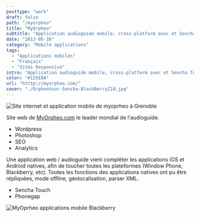 ```yaml
---
posttype: "work"
draft: false
path: "/myorpheo"
title: "MyOrpheo"
subtitle: "Application audioguide mobile, cross-platform avec et Sencha Touch."
date: "2013-05-16"
category: "Mobile applications"
tags: 
  - "Applications mobiles"
  - "Français"
  - "Sites Responsive"
intro: "Application audioguide mobile, cross-platform avec et Sencha Touch. Pour la visite de musée, de villes, accompagnée de commentaires audio géolocalisés."
color: "#125E8A"
url: "htttp://myorpheo.com/"
cover: "./Orpheotour-Sencha-BlackBerryZ10.jpg"
---
```


![Site internet et application mobile de myoprheo à Grenoble](./myorpheo.jpg)

Site web de [MyOrpheo.com](http://MyOrpheo.com) le leader mondial de l'audioguide.

- Wordpress
- Photoshop
- SEO
- Analytics

Une application web / audioguide vient compléter les applications iOS et Android natives, afin de toucher toutes les plateformes (Window Phone, Blackberry, etc). Toutes les fonctions des applications natives ont pu être répliquées, mode offline, géolocalisation, parser XML.

- Sencha Touch
- Phonegap

![MyOprheo applications mobile Blackberry](./Orpheotour-Sencha-BlackBerryZ10.jpg)
